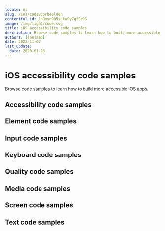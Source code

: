 ```yaml
---
locale: nl
slug: /ios/codevoorbeelden
contentful_id: 1nQmyn9O5sLkuSy7qfSe9S
image: /img/light/code.svg
title: iOS accessibility code samples
description: Browse code samples to learn how to build more accessible iOS apps.
authors: [janjaap]
date: 2022-11-07
last_update:
  date: 2023-01-28
---
```


# iOS accessibility code samples

Browse code samples to learn how to build more accessible iOS apps.

## Accessibility code samples

<LinkList title="List of iOS Accessibility Code samples" isHighlighted={true}>
  <LinkListItem url="/nl/docs/ios/codevoorbeelden/accessibility-action" title="Accessibility action" pageTitle="Accessibility action on iOS" shortDescription="Accessibility actions provide alternative ways for users of assistive technologies to perform actions."/>
  <LinkListItem url="/nl/docs/ios/codevoorbeelden/accessibility-announcement" title="Accessibility announcement" pageTitle="Accessibility announcement on iOS" shortDescription="Users of assistive technologies should be made aware of important changes in content through accessibility announcements."/>
  <LinkListItem url="/nl/docs/ios/codevoorbeelden/accessibility-dialog" title="Accessibility dialog" pageTitle="Accessibility dialog on iOS" shortDescription="A dialog overlays the screen and offers one or more actions to proceed."/>
  <LinkListItem url="/nl/docs/ios/codevoorbeelden/accessibility-focus-indicator" title="Accessibility focus indicator" pageTitle="Accessibility focus indicator on iOS" shortDescription="Users should know which element has focus when using a keyboard or assistive technology."/>
  <LinkListItem url="/nl/docs/ios/codevoorbeelden/accessibility-focus" title="Accessibility focus" pageTitle="Accessibility focus on iOS" shortDescription="Sometimes you need to programmatically move the accessibility focus to a specific element."/>
  <LinkListItem url="/nl/docs/ios/codevoorbeelden/accessibility-focusability" title="Accessibility focusability" pageTitle="Accessibility focusability on iOS" shortDescription="An element should indicate whether it should be focusable by assistive technologies or not."/>
  <LinkListItem url="/nl/docs/ios/codevoorbeelden/accessibility-group" title="Accessibility group" pageTitle="Accessibility group on iOS" shortDescription="It is easier and quicker for users of assistive technologies to interact with grouped elements."/>
  <LinkListItem url="/nl/docs/ios/codevoorbeelden/accessibility-hint" title="Accessibility hint" pageTitle="Accessibility hint on iOS" shortDescription="An accessibility hint helps users to understand what will happen after performing an action."/>
  <LinkListItem url="/nl/docs/ios/codevoorbeelden/accessibility-label" title="Accessibility label" pageTitle="Accessibility label on iOS" shortDescription="An accessibility label helps users of assistive technologies to identify elements on the screen."/>
  <LinkListItem url="/nl/docs/ios/codevoorbeelden/accessibility-language" title="Accessibility language" pageTitle="Accessibility language on iOS" shortDescription="When content is written in multiple languages, foreign words should ideally be indicated in their respective language."/>
  <LinkListItem url="/nl/docs/ios/codevoorbeelden/accessibility-link" title="Accessibility link" pageTitle="Accessibility link on iOS" shortDescription="Links should be accessible for users of assistive technologies."/>
  <LinkListItem url="/nl/docs/ios/codevoorbeelden/accessibility-live-region" title="Accessibility live region" pageTitle="Accessibility live region on iOS" shortDescription="A live region allows users of assistive technologies to receive updates whenever important information on the screen changes."/>
  <LinkListItem url="/nl/docs/ios/codevoorbeelden/accessibility-modal" title="Accessibility modal" pageTitle="Accessibility modal on iOS" shortDescription="A modal overlays the screen with additional content."/>
  <LinkListItem url="/nl/docs/ios/codevoorbeelden/accessibility-name" title="Accessibility name" pageTitle="Accessibility name on iOS" shortDescription="The accessibility name indicates the name used for interface elements by assistive technologies."/>
  <LinkListItem url="/nl/docs/ios/codevoorbeelden/accessibility-order" title="Accessibility order" pageTitle="Accessibility order on iOS" shortDescription="Assistive technologies try to determine a logical accessibility order based on the placement and properties of the elements on the screen."/>
  <LinkListItem url="/nl/docs/ios/codevoorbeelden/accessibility-role" title="Accessibility role" pageTitle="Accessibility role on iOS" shortDescription="An accessibility role helps users of assistive technologies to understand the purpose of elements on the screen."/>
  <LinkListItem url="/nl/docs/ios/codevoorbeelden/accessibility-state" title="Accessibility state" pageTitle="Accessibility state on iOS" shortDescription="An accessibility state helps users of assistive technologies to understand the state of elements on the screen."/>
  <LinkListItem url="/nl/docs/ios/codevoorbeelden/accessibility-value" title="Accessibility value" pageTitle="Accessibility value on iOS" shortDescription="An accessibility value helps users of assistive technologies to understand the value of elements on the screen."/>
</LinkList>

## Element code samples

<LinkList title="List of iOS Element Code samples" isHighlighted={true}>
  <LinkListItem url="/nl/docs/ios/codevoorbeelden/element-focus-change" title="Element focus change" pageTitle="Element focus change on iOS" shortDescription="Whenever an element receives focus, it should not automatically trigger an event which changes context."/>
  <LinkListItem url="/nl/docs/ios/codevoorbeelden/element-identification" title="Element identification" pageTitle="Element identification on iOS" shortDescription="Functionality that is repeated on multiple screens should use consistent identification."/>
  <LinkListItem url="/nl/docs/ios/codevoorbeelden/element-position" title="Element position" pageTitle="Element position on iOS" shortDescription="Components that are repeated on multiple screens should have a consistent position."/>
</LinkList>

## Input code samples

<LinkList title="List of iOS Input Code samples" isHighlighted={true}>
  <LinkListItem url="/nl/docs/ios/codevoorbeelden/input-cancellation" title="Input cancellation" pageTitle="Input cancellation on iOS" shortDescription="Users should be able to cancel accidental interaction."/>
  <LinkListItem url="/nl/docs/ios/codevoorbeelden/input-content-type" title="Input content type" pageTitle="Input content type on iOS" shortDescription="Setting the content type for input fields helps user entering data."/>
  <LinkListItem url="/nl/docs/ios/codevoorbeelden/input-errors" title="Input errors" pageTitle="Input errors on iOS" shortDescription="Users should be notified when they make input errors."/>
  <LinkListItem url="/nl/docs/ios/codevoorbeelden/input-gestures" title="Input gestures" pageTitle="Input gestures on iOS" shortDescription="Gesture activated functionality should also be available without the use of gestures."/>
  <LinkListItem url="/nl/docs/ios/codevoorbeelden/input-instructions" title="Input instructions" pageTitle="Input instructions on iOS" shortDescription="When a label might not describe the requested input sufficiently, you should add additional instructions."/>
  <LinkListItem url="/nl/docs/ios/codevoorbeelden/input-keyboard-type" title="Input keyboard type" pageTitle="Input keyboard type on iOS" shortDescription="Setting the keyboard type for input fields helps user entering data."/>
  <LinkListItem url="/nl/docs/ios/codevoorbeelden/input-label" title="Input label" pageTitle="Input label on iOS" shortDescription="Input fields should have labels so that users know what input data is expected."/>
  <LinkListItem url="/nl/docs/ios/codevoorbeelden/input-motion" title="Input motion" pageTitle="Input motion on iOS" shortDescription="Provide an alternative way for actions activated by motion, to allow everyone to use the functionality."/>
  <LinkListItem url="/nl/docs/ios/codevoorbeelden/input-predictable" title="Input predictable" pageTitle="Input predictable on iOS" shortDescription="Whenever a user provides input, there should be no change of context."/>
</LinkList>

## Keyboard code samples

<LinkList title="List of iOS Keyboard Code samples" isHighlighted={true}>
  <LinkListItem url="/nl/docs/ios/codevoorbeelden/keyboard-order" title="Keyboard order" pageTitle="Keyboard order on iOS" shortDescription="By adjusting the keyboard order, you can provide a great experience for users that control their device using a hardware keyboard."/>
  <LinkListItem url="/nl/docs/ios/codevoorbeelden/keyboard-shortcuts" title="Keyboard shortcuts" pageTitle="Keyboard shortcuts on iOS" shortDescription="Most people operate their smartphones with touch, but some people use an external keyboard."/>
</LinkList>

## Quality code samples

<LinkList title="List of iOS Quality Code samples" isHighlighted={true}>
  <LinkListItem url="/nl/docs/ios/codevoorbeelden/linting" title="Linting" pageTitle="Linting on iOS" shortDescription="Linting is the process of running a tool which analyzes your code for potential errors."/>
</LinkList>

## Media code samples

<LinkList title="List of iOS Media Code samples" isHighlighted={true}>
  <LinkListItem url="/nl/docs/ios/codevoorbeelden/audio-control" title="Audio control" pageTitle="Audio control on iOS" shortDescription="Users should be able to control audio whenever it plays automatically."/>
  <LinkListItem url="/nl/docs/ios/codevoorbeelden/audio-description" title="Audio description" pageTitle="Audio description on iOS" shortDescription="Videos should include audio description when important visual details are shown which you cannot hear."/>
  <LinkListItem url="/nl/docs/ios/codevoorbeelden/live-captions" title="Live captions" pageTitle="Live captions on iOS" shortDescription="Captions should be provided in real-time to enable users to understand what is being said in live videos."/>
  <LinkListItem url="/nl/docs/ios/codevoorbeelden/captions" title="Captions" pageTitle="Captions on iOS" shortDescription="Captions should be provided to enable users to understand what is being said in videos."/>
  <LinkListItem url="/nl/docs/ios/codevoorbeelden/transcript" title="Transcript" pageTitle="Transcript on iOS" shortDescription="Videos should contain a transcript to allow users to read what is shown in media, such as a video or podcast."/>
</LinkList>

## Screen code samples

<LinkList title="List of iOS Screen Code samples" isHighlighted={true}>
  <LinkListItem url="/nl/docs/ios/codevoorbeelden/reduced-animations" title="Reduced animations" pageTitle="Reduced animations on iOS" shortDescription="Content which conveys a sense of motion can be a barrier for users."/>
  <LinkListItem url="/nl/docs/ios/codevoorbeelden/contrast" title="Contrast" pageTitle="Contrast on iOS" shortDescription="Apps should provide enough contrast between text and its background so that it can be read by people with moderately low vision."/>
  <LinkListItem url="/nl/docs/ios/codevoorbeelden/dark-mode" title="Dark mode" pageTitle="Dark mode on iOS" shortDescription="Dark mode darkens background colours and provides a more comfortable viewing experience in low light."/>
  <LinkListItem url="/nl/docs/ios/codevoorbeelden/frequent-flashes" title="Frequent flashes" pageTitle="Frequent flashes on iOS" shortDescription="Rapidly flashing images or views can cause seizures for some users."/>
  <LinkListItem url="/nl/docs/ios/codevoorbeelden/descriptive-headers" title="Descriptive headers" pageTitle="Descriptive headers on iOS" shortDescription="Screens should have descriptive headers, this helps users find specific content and orient themselves within your app."/>
  <LinkListItem url="/nl/docs/ios/codevoorbeelden/descriptive-labels" title="Descriptive labels" pageTitle="Descriptive labels on iOS" shortDescription="Screens should have descriptive labels, these help users recognize which purpose controls have."/>
  <LinkListItem url="/nl/docs/ios/codevoorbeelden/screen-orientation" title="Screen orientation" pageTitle="Screen orientation on iOS" shortDescription="Apps should adapt to the preferred display orientation of the user."/>
  <LinkListItem url="/nl/docs/ios/codevoorbeelden/reflow" title="Reflow" pageTitle="Reflow on iOS" shortDescription="Content on the screen should reflow based on the users' preferences."/>
  <LinkListItem url="/nl/docs/ios/codevoorbeelden/search-functionality" title="Search functionality" pageTitle="Search functionality on iOS" shortDescription="Users might have difficulty finding a specific screen."/>
  <LinkListItem url="/nl/docs/ios/codevoorbeelden/skip-content" title="Skip content" pageTitle="Skip content on iOS" shortDescription="It can be helpful for users to skip repeated blocks of content."/>
  <LinkListItem url="/nl/docs/ios/codevoorbeelden/adjustable-timing" title="Adjustable timing" pageTitle="Adjustable timing on iOS" shortDescription="Everyone, including people with disabilities, should have adequate time to interact with your app."/>
  <LinkListItem url="/nl/docs/ios/codevoorbeelden/screen-title" title="Screen title" pageTitle="Screen title on iOS" shortDescription="Each screen should have a descriptive title, which helps users with identifying the screen."/>
</LinkList>

## Text code samples

<LinkList title="List of iOS Text Code samples" isHighlighted={true}>
  <LinkListItem url="/nl/docs/ios/codevoorbeelden/bold-text" title="Bold text" pageTitle="Bold text on iOS" shortDescription="Apps should use bold text when users have indicated this as a preference in the system settings."/>
  <LinkListItem url="/nl/docs/ios/codevoorbeelden/text-element" title="Text element" pageTitle="Text element on iOS" shortDescription="Always use text elements to display text, unless this is not possible due to styling, such as text logo's."/>
  <LinkListItem url="/nl/docs/ios/codevoorbeelden/localization" title="Localization" pageTitle="Localization on iOS" shortDescription="Assistive technologies, such as the screen reader, use the locale for the pronunciation of utterances."/>
  <LinkListItem url="/nl/docs/ios/codevoorbeelden/scale-text" title="Scale text" pageTitle="Scale text on iOS" shortDescription="Apps should scale text to the size specified by users in the system settings."/>
  <LinkListItem url="/nl/docs/ios/codevoorbeelden/text-spacing" title="Text spacing" pageTitle="Text spacing on iOS" shortDescription="Content should adapt to increased spacing between lines, words, letters, and paragraphs."/>
  <LinkListItem url="/nl/docs/ios/codevoorbeelden/text-truncation" title="Text truncation" pageTitle="Text truncation on iOS" shortDescription="Text should never get truncated in your app, even when users have enlarged their font size."/>
</LinkList>
